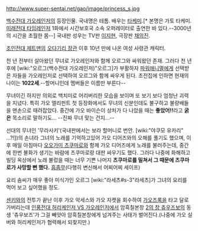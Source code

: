http://www.super-sentai.net/gao/image/princess_s.jpg

[[백수전대 가오레인저]]의 등장인물. 국내명은 테톰. 배우는 [[타케미]].[* 본명은 가토 타케미. [[미래전대 타임레인저]] 1화에서 시간보호국 소속 오퍼레이터로 출연한 바 있다.--3000년의 시간을 초월한 몸--] 국내판 성우는 TV판 [[이지현]], 극장판 [[채의진]].

[[조인전대 제트맨]]의 [[오다기리 장관]] 이후 10년 만에 나온 여성 사령관 캐릭터.

천 년 전부터 살아왔던 무녀로 가오레인저와 함께 오르그와 싸워왔던 존재. 그러다 천 년 후에 [wiki:"오르그(백수전대 가오레인저)"오르그]가 부활하자 [[파워애니멀]]에게 선택받은 자들을 가오레인저로 선택하여 오르그와 함께 싸우게 된다. 초전집에 인하면 현재의 나이는 '''1022세'''.--할머니인데 멤버들은 이름만 부른다--

무녀이긴 하지만 의외로 백치미로 어리버리한 모습을 보이며 또 보기 보다 엄청난 괴력을 지녔다. 특히 가오 엘리펀트 첫 등장화에서도 무녀의 신분인데도 불구하고 불량배들을 맨손으로 때려잡았다. 중간에 가오 바이슨이 상처가 다 나았을 때는 '''좋았어!!'''라고 '''굵은''' 목소리로 말하기도... --진짜 무녀 맞는 건지...--

선대의 무녀인 '무라사키'(국내판에서는 보라 할머니로 번안. [wiki:"야쿠모 유카리" …?!])의 손녀라 그녀의 노래를 기억하고있어 가오 디어즈와의 오해를 풀기도 했으며, 이후 매일 아침마다 [[오오가미 츠쿠마로]]와 함께 가오 디어즈에게 노래를 불러주는데, 중간에 한번 불화가 생기는 바람에 츠쿠마로랑 대판 싸우기도 했다. 그러다 나중에 화해하고 빌딩 옥상에서 노래 불렀을 때는 너무 기쁜 나머지 '''츠쿠마로를 밀쳐서 그 때문에 츠쿠마로가 사망할 뻔 했다.''' [[흠좀무]](다행히 변신해서 어찌어찌 세이프)

요리 솜씨가 매우 좋아 미식가인 오르그 [wiki:"라세츠#s-3"라세츠]가 그녀의 요리를 먹어 보고 싶어했을 정도.

[[센키]]와의 전투가 끝난 이후 가오 악세스와 가오 자켓을 회수하여 [[가오즈록]]을 타고 달로 가버리는데 [[인풍전대 허리케인저 VS 가오레인저]]에서 암흑칠본창 [[2의 창 츄우즈보]]의 동생 '츄우보즈'가 그걸 빼앗아 암흑칠본창에게 넘겨주는 사태가 벌어진다.(나중에 가오 실버와 허리케인저가 협력해서 되찾지만.)
